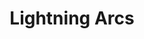 ---
title: "Lightning Arcs"
publishedAt: "2023-11-15"
images:
  - "/images/personal/proj5/proj5-1.gif"
---